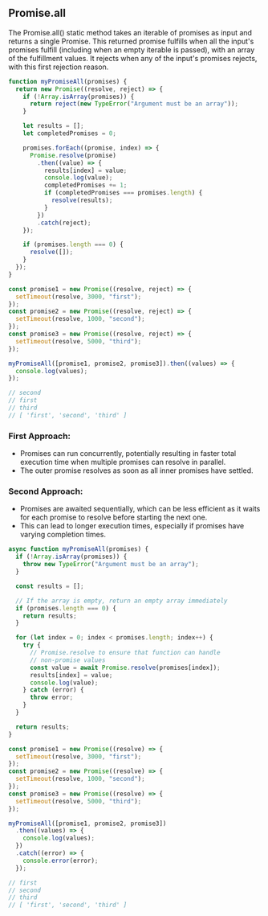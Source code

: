 
## Promise.all

The Promise.all() static method takes an iterable of promises as
input and returns a single Promise. This returned promise fulfills
when all the input's promises fulfill (including when an empty
iterable is passed), with an array of the fulfillment values. It
rejects when any of the input's promises rejects, with this first
rejection reason.

```js
function myPromiseAll(promises) {
  return new Promise((resolve, reject) => {
    if (!Array.isArray(promises)) {
      return reject(new TypeError("Argument must be an array"));
    }

    let results = [];
    let completedPromises = 0;

    promises.forEach((promise, index) => {
      Promise.resolve(promise)
        .then((value) => {
          results[index] = value;
          console.log(value);
          completedPromises += 1;
          if (completedPromises === promises.length) {
            resolve(results);
          }
        })
        .catch(reject);
    });

    if (promises.length === 0) {
      resolve([]);
    }
  });
}

const promise1 = new Promise((resolve, reject) => {
  setTimeout(resolve, 3000, "first");
});
const promise2 = new Promise((resolve, reject) => {
  setTimeout(resolve, 1000, "second");
});
const promise3 = new Promise((resolve, reject) => {
  setTimeout(resolve, 5000, "third");
});

myPromiseAll([promise1, promise2, promise3]).then((values) => {
  console.log(values);
});

// second
// first
// third
// [ 'first', 'second', 'third' ]
```

### First Approach:

- Promises can run concurrently, potentially resulting in faster total
execution time when multiple promises can resolve in parallel.
- The outer promise resolves as soon as all inner promises have settled.

### Second Approach:

- Promises are awaited sequentially, which can be less efficient as it waits
for each promise to resolve before starting the next one.
- This can lead to longer execution times, especially if promises have
varying completion times.

```js
async function myPromiseAll(promises) {
  if (!Array.isArray(promises)) {
    throw new TypeError("Argument must be an array");
  }

  const results = [];

  // If the array is empty, return an empty array immediately
  if (promises.length === 0) {
    return results;
  }

  for (let index = 0; index < promises.length; index++) {
    try {
      // Promise.resolve to ensure that function can handle
      // non-promise values
      const value = await Promise.resolve(promises[index]);
      results[index] = value;
      console.log(value);
    } catch (error) {
      throw error;
    }
  }

  return results;
}

const promise1 = new Promise((resolve) => {
  setTimeout(resolve, 3000, "first");
});
const promise2 = new Promise((resolve) => {
  setTimeout(resolve, 1000, "second");
});
const promise3 = new Promise((resolve) => {
  setTimeout(resolve, 5000, "third");
});

myPromiseAll([promise1, promise2, promise3])
  .then((values) => {
    console.log(values);
  })
  .catch((error) => {
    console.error(error);
  });

// first
// second
// third
// [ 'first', 'second', 'third' ]
```
